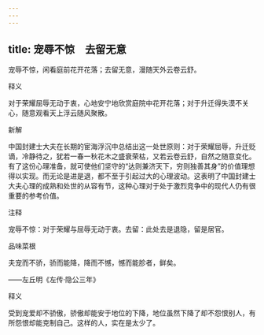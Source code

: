 ```yaml
---
---
---
```

title: 宠辱不惊　去留无意
---



宠辱不惊，闲看庭前花开花落；去留无意，漫随天外云卷云舒。

释义

对于荣耀屈辱无动于衷，心地安宁地欣赏庭院中花开花落；对于升迁得失漠不关心，随意观看天上浮云随风聚散。

新解

中国封建士大夫在长期的宦海浮沉中总结出这一处世原则：对于荣耀屈辱，升迁贬谪，冷静待之，犹若一春一秋花木之盛衰荣枯，又若云卷云舒，自然之随意变化。有了这份心理准备，就可使他们坚守的“达则兼济天下，穷则独善其身”的价值理想得以实现。而无论是进是退，都不至于引起过大的心理波动。这表明了中国封建士大夫心理的成熟和处世的从容有节，这种心理对于处于激烈竞争中的现代人仍有很重要的参考价值。

注释

宠辱不惊：对于荣耀与屈辱无动于衷。去留：此处去是退隐，留是居官。

品味菜根

夫宠而不骄，骄而能降，降而不憾，憾而能胗者，鲜矣。

——左丘明《左传·隐公三年》

释义

受到宠爱却不骄傲，骄傲却能安于地位的下降，地位虽然下降了却不怨恨别人，有所怨恨却能克制自己。这样的人，实在是太少了。